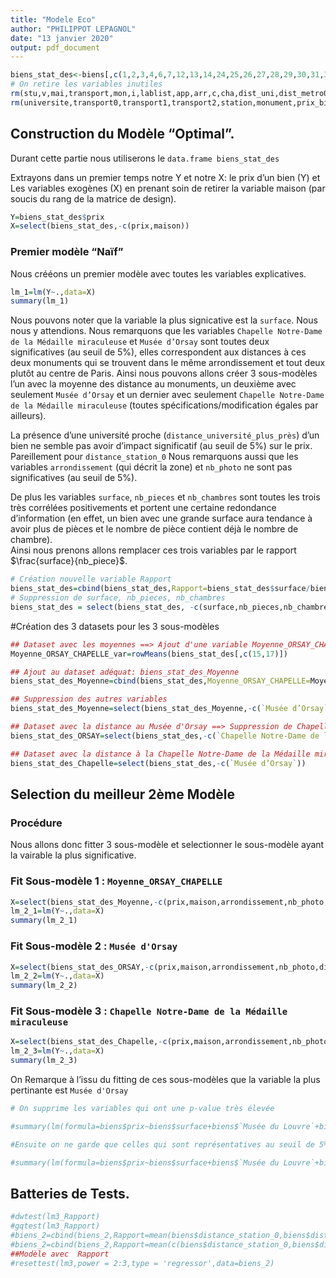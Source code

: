 ```yaml
---
title: "Modele Eco"
author: "PHILIPPOT LEPAGNOL"
date: "13 janvier 2020"
output: pdf_document
---
```


```r
biens_stat_des<-biens[,c(1,2,3,4,6,7,12,13,14,24,25,26,27,28,29,30,31,32,33,34,35,36,37,38,39)]
# On retire les variables inutiles
rm(stu,v,mai,transport,mon,i,lablist,app,arr,c,cha,dist_uni,dist_metro0,dist_metro1,dist_metro2)
rm(universite,transport0,transport1,transport2,station,monument,prix_biens,dist_metro,dist_monu)
```


## Construction du Modèle "Optimal".

Durant cette partie nous utiliserons le ```data.frame biens_stat_des```

Extrayons dans un premier temps notre Y et notre X: le prix d'un bien (Y) et Les variables exogènes (X) en prenant soin de retirer la variable maison (par soucis du rang de la matrice de design).
```r
Y=biens_stat_des$prix
X=select(biens_stat_des,-c(prix,maison))
```

### Premier modèle "Naïf"
Nous crééons un premier modèle avec toutes les variables explicatives.
```r
lm_1=lm(Y~.,data=X)  
summary(lm_1)
```
Nous pouvons noter que la variable la plus signicative est la ```surface```. Nous nous y attendions.
Nous remarquons que les variables ```Chapelle Notre-Dame de la Médaille miraculeuse``` et ```Musée d’Orsay``` sont toutes deux significatives (au seuil de 5%), elles correspondent aux distances à ces deux monuments qui se trouvent dans le même arrondissement et tout deux plutôt au centre de Paris. Ainsi nous pouvons allons créer 3 sous-modèles l'un avec la moyenne des distance au monuments, un deuxième avec seulement ```Musée d’Orsay``` et un dernier avec seulement ```Chapelle Notre-Dame de la Médaille miraculeuse``` (toutes spécifications/modification égales par ailleurs).

La présence d'une université proche (```distance_université_plus_près```) d'un bien ne semble pas avoir d'impact significatif (au seuil de 5%) sur le prix. Pareillement pour ```distance_station_0``` 
Nous remarquons aussi que les variables ```arrondissement``` (qui décrit la zone) et ```nb_photo``` ne sont pas significatives (au seuil de 5%).

De plus les variables ```surface```, ```nb_pieces``` et ```nb_chambres``` sont toutes les trois très corrélées positivements et portent une certaine redondance d'information (en effet, un bien avec une grande surface aura tendance à avoir plus de pièces et le nombre de pièce contient déjà le nombre de chambre).  
Ainsi nous prenons allons remplacer ces trois variables par le rapport $\frac{surface}{nb_piece}$.
```r
# Création nouvelle variable Rapport
biens_stat_des=cbind(biens_stat_des,Rapport=biens_stat_des$surface/biens_stat_des$nb_pieces)
# Suppression de surface, nb_pieces, nb_chambres
biens_stat_des = select(biens_stat_des, -c(surface,nb_pieces,nb_chambres))
```

#Création des 3 datasets pour les 3 sous-modèles
```r
## Dataset avec les moyennes ==> Ajout d'une variable Moyenne_ORSAY_CHAPELLE_var
Moyenne_ORSAY_CHAPELLE_var=rowMeans(biens_stat_des[,c(15,17)])

## Ajout au dataset adéquat: biens_stat_des_Moyenne
biens_stat_des_Moyenne=cbind(biens_stat_des,Moyenne_ORSAY_CHAPELLE=Moyenne_ORSAY_CHAPELLE_var)

## Suppression des autres variables 
biens_stat_des_Moyenne=select(biens_stat_des_Moyenne,-c(`Musée d’Orsay`,`Chapelle Notre-Dame de la Médaille miraculeuse`))

```

```r
## Dataset avec la distance au Musée d'Orsay ==> Suppression de Chapelle Notre-Dame de la Médaille miraculeuse
biens_stat_des_ORSAY=select(biens_stat_des,-c(`Chapelle Notre-Dame de la Médaille miraculeuse`))

## Dataset avec la distance à la Chapelle Notre-Dame de la Médaille miraculeuse ==> Suppression de Musée d'Orsay 
biens_stat_des_Chapelle=select(biens_stat_des,-c(`Musée d’Orsay`))
```


## Selection du meilleur 2ème Modèle 
### Procédure
Nous allons donc fitter 3 sous-modèle et selectionner le sous-modèle ayant la vairable la plus significative.

### Fit Sous-modèle 1 : ```Moyenne_ORSAY_CHAPELLE```
```r
X=select(biens_stat_des_Moyenne,-c(prix,maison,arrondissement,nb_photo,distance_université_plus_près,distance_station_0,`Basilique du Sacré-Cœur de Montmartre`))
lm_2_1=lm(Y~.,data=X)  
summary(lm_2_1)
```
### Fit Sous-modèle 2 : ```Musée d'Orsay```
```r
X=select(biens_stat_des_ORSAY,-c(prix,maison,arrondissement,nb_photo,distance_université_plus_près,distance_station_0,`Basilique du Sacré-Cœur de Montmartre`))
lm_2_2=lm(Y~.,data=X)  
summary(lm_2_2)
```



### Fit Sous-modèle 3 : ```Chapelle Notre-Dame de la Médaille miraculeuse```
```r
X=select(biens_stat_des_Chapelle,-c(prix,maison,arrondissement,nb_photo,distance_université_plus_près,distance_station_0,`Basilique du Sacré-Cœur de Montmartre`))
lm_2_3=lm(Y~.,data=X)  
summary(lm_2_3)
```
On Remarque à l'issu du fitting de ces sous-modèles que la variable la plus pertinante est ```Musée d'Orsay```


```r
# On supprime les variables qui ont une p-value très élevée

#summary(lm(formula=biens$prix~biens$surface+biens$`Musée du Louvre`+biens$`Musée d’Orsay`+biens$`Chapelle Notre-Dame de la Médaille miraculeuse`+biens$`Grand Palais`+biens$distance_université_plus_près+biens$appartement+biens$studio+biens$chambre))

#Ensuite on ne garde que celles qui sont représentatives au seuil de 5%

#summary(lm(formula=biens$prix~biens$surface+biens$`Musée du Louvre`+biens$`Musée d’Orsay`+biens$`Chapelle Notre-Dame de la Médaille miraculeuse`+biens$distance_station_2+biens$`Grand Palais`+biens$distance_université_plus_près+biens$appartement+biens$studio+biens$chambre))
```


## Batteries de Tests.
```r
#dwtest(lm3_Rapport)
#gqtest(lm3_Rapport)
#biens_2=cbind(biens_2,Rapport=mean(biens$distance_station_0,biens$distance_station_1,biens$distance_station_2))
#biens_2=cbind(biens_2,Rapport=mean(c(biens$distance_station_0,biens$distance_station_1,biens$distance_station_2)))
##Modèle avec  Rapport
#resettest(lm3,power = 2:3,type = 'regressor',data=biens_2)
```



